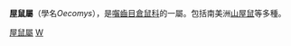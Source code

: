 {{Automatic taxobox
| taxon = Oecomys
| fossil_range = 現今
| image = 
| image_caption = 
| authority = Thomas, 1906
| subdivision_ranks = [[種|種]]
| subdivision =
''Oecomys auyantepui''<br>
''Oecomys bicolor''<br>
''Oecomys catherinae''<br>
''Oecomys cleberi''<br>
''Oecomys concolor''<br>
''Oecomys flavicans''<br>
''Oecomys mamorae''<br>
''Oecomys paricola''<br>
''Oecomys phaeotis''<br>
''Oecomys rex''<br>
''Oecomys roberti''<br>
''Oecomys rutilus''<br>
''Oecomys speciosus''<br>
''Oecomys superans''<br>
''Oecomys trinitatis''
}}

'''屋鼠屬'''（學名''Oecomys''），是[[囓齒目|囓齒目]][[倉鼠科|倉鼠科]]的一屬。包括南美洲[[山屋鼠|山屋鼠]]等多種。
{{Taxonbar|from=Q232585}}

[[Category:屋鼠屬|]]
[[Category:_仓鼠科|W]]